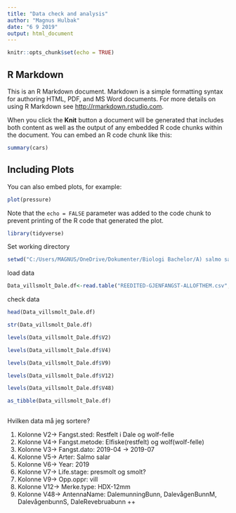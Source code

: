 ```yaml
---
title: "Data check and analysis"
author: "Magnus Hulbak"
date: "6 9 2019"
output: html_document
---
```


```r
knitr::opts_chunk$set(echo = TRUE)
```

## R Markdown

This is an R Markdown document. Markdown is a simple formatting syntax for authoring HTML, PDF, and MS Word documents. For more details on using R Markdown see <http://rmarkdown.rstudio.com>.

When you click the **Knit** button a document will be generated that includes both content as well as the output of any embedded R code chunks within the document. You can embed an R code chunk like this:

```r
summary(cars)
```

## Including Plots

You can also embed plots, for example:

```r
plot(pressure)
```

Note that the `echo = FALSE` parameter was added to the code chunk to prevent printing of the R code that generated the plot.

```r
library(tidyverse)
```


Set working directory

```r
setwd("C:/Users/MAGNUS/OneDrive/Dokumenter/Biologi Bachelor/A) salmo salar master/DATA")
```

load data
```r
Data_villsmolt_Dale.df<-read.table("REEDITED-GJENFANGST-ALLOFTHEM.csv", sep=";", dec=",")
```

check data

```r
head(Data_villsmolt_Dale.df)
```

```r
str(Data_villsmolt_Dale.df)
```

```r
levels(Data_villsmolt_Dale.df$V2)
```
```r
levels(Data_villsmolt_Dale.df$V4)
```

```r
levels(Data_villsmolt_Dale.df$V9)
```

```r
levels(Data_villsmolt_Dale.df$V12)
```

```r
levels(Data_villsmolt_Dale.df$V48)
```


```r
as_tibble(Data_villsmolt_Dale.df)
  
```

Hvilken data må jeg sortere?

1) Kolonne V2-> Fangst.sted: Restfelt i Dale og wolf-felle
2) Kolonne V4-> Fangst.metode: Elfiske(restfelt) og wolf(wolf-felle)
3) Kolonne V3-> Fangst.dato: 2019-04 -> 2019-07
4) Kolonne V5-> Arter: Salmo salar
5) Kolonne V6-> Year: 2019
6) Kolonne V7-> Life.stage: presmolt og smolt?
7) Kolonne V9-> Opp.oppr: vill
8) Kolonne V12-> Merke.type: HDX-12mm
9) Kolonne V48-> AntennaName: DalemunningBunn, DalevågenBunnM, DalevågenbunnS, DaleRevebruabunn ++



